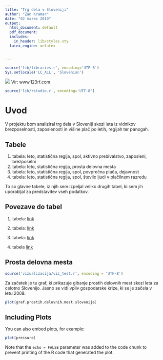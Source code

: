 ```yaml
---
title: "Trg dela v Sloveniji"
author: "Žan Kramar"
date: "02 marec 2019"
output:
  html_document: default
  pdf_document: 
  includes:
    in_header: lib/styles.sty
  latex_engine: xelatex


---
```


```r

source('lib/libraries.r', encoding='UTF-8')
Sys.setlocale('LC_ALL', 'Slovenian')
```

![](slike/slika_zacetek.jpg)
Vir: www.123rf.com


```r
source('lib/rstudio.r', encoding='UTF-8')
```

# Uvod

V projektu bom analiziral trg dela v Sloveniji skozi leta iz vidnikov brezposelnosti, zaposlenosti in višine plač po letih, regijah ter panogah.

## Tabele

1. tabela: leto, statistična regija, spol, aktivno prebivalstvo, zaposleni, brezposelni
2. tabela: leto, statistična regija, prosta delovna mesta
3. tabela: leto, statistična regija, spol, povprečna plača, dejavnost
4. tabela: leto, statistična regija, spol, število ljudi v plačilnem razredu

To so glavne tabele, iz njih sem izpeljal veliko drugih tabel, ki sem jih uporabljal za predstavitev vseh podatkov.

## Povezave do tabel

1. tabela: [link]('https://pxweb.stat.si/pxweb/Dialog/varval.asp?ma=0700950S&ti=&path=../Database/Dem_soc/07_trg_dela/90_arhivski_podatki/02_akt_preb_mes_arhiv/&lang=2')

2. tabela: [link]('https://pxweb.stat.si/pxweb/Dialog/varval.asp?ma=0711535S&ti=&path=../Database/Dem_soc/07_trg_dela/10_place/10_07115_zap_osebe_placa/&lang=2')

3. tabela: [link]('https://pxweb.stat.si/pxweb/Dialog/varval.asp?ma=0701081S&ti=&path=../Database/Dem_soc/07_trg_dela/90_arhivski_podatki/80_place_arhiv/&lang=2')

4. tabela [link](https://pxweb.stat.si/pxweb/Dialog/varval.asp?ma=0714694S&ti=&path=../Database/Dem_soc/07_trg_dela/30_07146_prosta_mesta/&lang=2')



## Prosta delovna mesta
```r
source('vizualizacija/viz_test.r', encoding = 'UTF-8')
```
Za začetek je tu graf, ki prikazuje gibanje prostih delovnih mest skozi leta za celotno Slovenijo. Jasno se vidi vpliv gospodarske krize, ki se je začela v letu 2008.

```r
plot(graf.prostih.delovnih.mest.slovenije)
```











## Including Plots

You can also embed plots, for example:

```r
plot(pressure)
```

Note that the `echo = FALSE` parameter was added to the code chunk to prevent printing of the R code that generated the plot.
